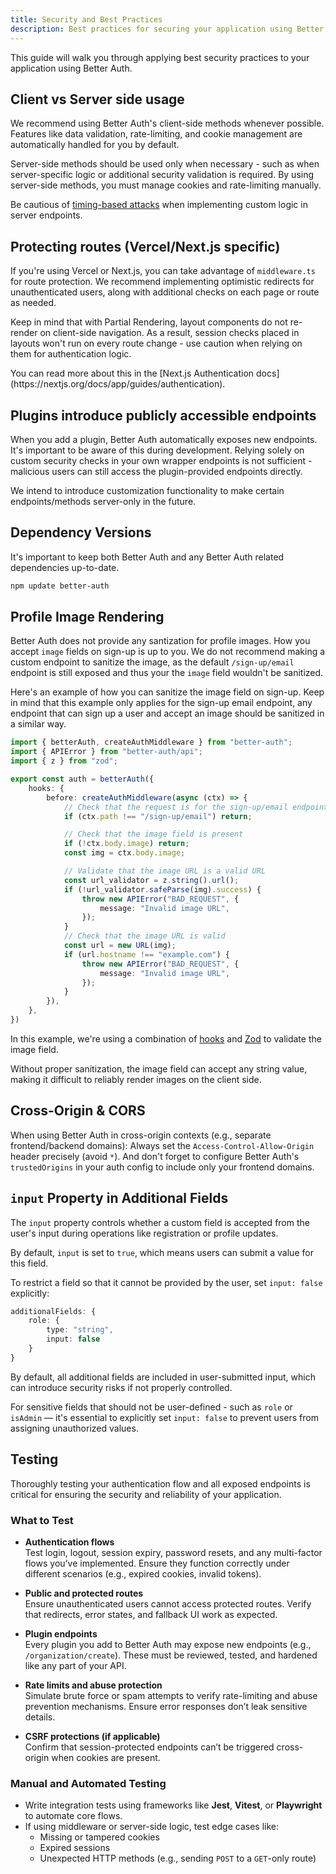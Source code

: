 ```yaml
---
title: Security and Best Practices
description: Best practices for securing your application using Better Auth
---
```


This guide will walk you through applying best security practices to your application using Better Auth.

## Client vs Server side usage

We recommend using Better Auth's client-side methods whenever possible.
Features like data validation, rate-limiting, and cookie management are automatically handled for you by default.

Server-side methods should be used only when necessary - such as when server-specific logic or additional security validation is required.
By using server-side methods, you must manage cookies and rate-limiting manually.

<Callout type="warn">
Be cautious of <a href="https://en.wikipedia.org/wiki/Timing_attack" target="_blank">timing-based attacks</a> when implementing custom logic in server endpoints.
</Callout>

## Protecting routes (Vercel/Next.js specific)

If you're using Vercel or Next.js, you can take advantage of `middleware.ts` for route protection.
We recommend implementing optimistic redirects for unauthenticated users, along with additional checks on each page or route as needed.

Keep in mind that with Partial Rendering, layout components do not re-render on client-side navigation.
As a result, session checks placed in layouts won't run on every route change - use caution when relying on them for authentication logic.

<Callout>
    You can read more about this in the [Next.js Authentication docs](https://nextjs.org/docs/app/guides/authentication).
</Callout>

## Plugins introduce publicly accessible endpoints

When you add a plugin, Better Auth automatically exposes new endpoints. It's important to be aware of this during development.
Relying solely on custom security checks in your own wrapper endpoints is not sufficient - malicious users can still access the plugin-provided endpoints directly.

<Callout>
We intend to introduce customization functionality to make certain endpoints/methods server-only in the future.
</Callout>

## Dependency Versions

It's important to keep both Better Auth and any Better Auth related dependencies up-to-date.

```bash
npm update better-auth
```

## Profile Image Rendering

Better Auth does not provide any santization for profile images. How you accept `image` fields on sign-up is up to you.
We do not recommend making a custom endpoint to sanitize the image, as the default `/sign-up/email` endpoint is still exposed and thus your the `image` field wouldn't be sanitized.

Here's an example of how you can sanitize the image field on sign-up. Keep in mind that this example only applies for the sign-up email endpoint,
any endpoint that can sign up a user and accept an image should be sanitized in a similar way.

```ts
import { betterAuth, createAuthMiddleware } from "better-auth";
import { APIError } from "better-auth/api";
import { z } from "zod";

export const auth = betterAuth({
	hooks: {
		before: createAuthMiddleware(async (ctx) => {
			// Check that the request is for the sign-up/email endpoint
			if (ctx.path !== "/sign-up/email") return;

			// Check that the image field is present
			if (!ctx.body.image) return;
			const img = ctx.body.image;

			// Validate that the image URL is a valid URL
			const url_validator = z.string().url();
			if (!url_validator.safeParse(img).success) {
				throw new APIError("BAD_REQUEST", {
					message: "Invalid image URL",
				});
			}
			// Check that the image URL is valid
			const url = new URL(img);
			if (url.hostname !== "example.com") {
				throw new APIError("BAD_REQUEST", {
					message: "Invalid image URL",
				});
			}
		}),
	},
})
```

In this example, we're using a combination of [hooks](/docs/concepts/hooks) and [Zod](https://zod.dev/) to validate the image field.

Without proper sanitization, the image field can accept any string value, making it difficult to reliably render images on the client side.

## Cross-Origin & CORS

When using Better Auth in cross-origin contexts (e.g., separate frontend/backend domains):
Always set the `Access-Control-Allow-Origin` header precisely (avoid `*`). And don't forget to configure Better Auth's `trustedOrigins` in your auth
config to include only your frontend domains.


## `input` Property in Additional Fields

The `input` property controls whether a custom field is accepted from the user's input during operations like registration or profile updates.

By default, `input` is set to `true`, which means users can submit a value for this field.

To restrict a field so that it cannot be provided by the user, set `input: false` explicitly:

```ts
additionalFields: {
    role: {
        type: "string",
        input: false
    }
}
```

By default, all additional fields are included in user-submitted input, which can introduce security risks if not properly controlled. 
 
For sensitive fields that should not be user-defined - such as `role` or `isAdmin` — it's essential to explicitly set `input: false` to prevent users from assigning unauthorized values.

## Testing

Thoroughly testing your authentication flow and all exposed endpoints is critical for ensuring the security and reliability of your application.

### What to Test

- **Authentication flows**  
  Test login, logout, session expiry, password resets, and any multi-factor flows you’ve implemented. Ensure they function correctly under different scenarios (e.g., expired cookies, invalid tokens).

- **Public and protected routes**  
  Ensure unauthenticated users cannot access protected routes. Verify that redirects, error states, and fallback UI work as expected.

- **Plugin endpoints**  
  Every plugin you add to Better Auth may expose new endpoints (e.g., `/organization/create`). These must be reviewed, tested, and hardened like any part of your API.

- **Rate limits and abuse protection**  
  Simulate brute force or spam attempts to verify rate-limiting and abuse prevention mechanisms. Ensure error responses don’t leak sensitive details.

- **CSRF protections (if applicable)**  
  Confirm that session-protected endpoints can’t be triggered cross-origin when cookies are present.

### Manual and Automated Testing

- Write integration tests using frameworks like **Jest**, **Vitest**, or **Playwright** to automate core flows.
- If using middleware or server-side logic, test edge cases like:
  - Missing or tampered cookies
  - Expired sessions
  - Unexpected HTTP methods (e.g., sending `POST` to a `GET`-only route)
